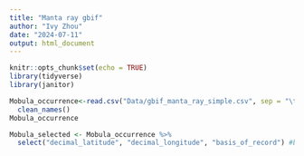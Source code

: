 ```yaml
---
title: "Manta ray gbif"
author: "Ivy Zhou"
date: "2024-07-11"
output: html_document
---
```


```r
knitr::opts_chunk$set(echo = TRUE)
library(tidyverse)
library(janitor)
```

```r
Mobula_occurrence<-read.csv("Data/gbif_manta_ray_simple.csv", sep = "\t") %>% 
  clean_names()
Mobula_occurrence
```
```r
Mobula_selected <- Mobula_occurrence %>% 
  select("decimal_latitude", "decimal_longitude", "basis_of_record") #basisOfRecord has 3 different types of observations(Human, Preserved Specimen, Machine): can include this in methods
```



